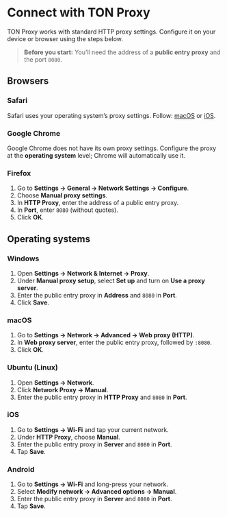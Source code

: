 
# Connect with TON Proxy

TON Proxy works with standard HTTP proxy settings. Configure it on your device or browser using the steps below.

> **Before you start:** You’ll need the address of a **public entry proxy** and the port `8080`.

## Browsers

### Safari
Safari uses your operating system’s proxy settings. Follow: [macOS](#macos) or [iOS](#ios).

### Google Chrome
Google Chrome does not have its own proxy settings. Configure the proxy at the **operating system** level; Chrome will automatically use it. 

### Firefox
1. Go to **Settings → General → Network Settings → Configure**.  
2. Choose **Manual proxy settings**.  
3. In **HTTP Proxy**, enter the address of a public entry proxy.  
4. In **Port**, enter `8080` (without quotes).  
5. Click **OK**.

## Operating systems

### Windows
1. Open **Settings → Network & Internet → Proxy**.  
2. Under **Manual proxy setup**, select **Set up** and turn on **Use a proxy server**.  
3. Enter the public entry proxy in **Address** and `8080` in **Port**.  
4. Click **Save**.

### macOS
1. Go to **Settings → Network → Advanced → Web proxy (HTTP)**.  
2. In **Web proxy server**, enter the public entry proxy, followed by `:8080`.  
3. Click **OK**.

### Ubuntu (Linux)
1. Open **Settings → Network**.  
2. Click **Network Proxy → Manual**.  
3. Enter the public entry proxy in **HTTP Proxy** and `8080` in **Port**.

### iOS
1. Go to **Settings → Wi-Fi** and tap your current network.  
2. Under **HTTP Proxy**, choose **Manual**.  
3. Enter the public entry proxy in **Server** and `8080` in **Port**.  
4. Tap **Save**.

### Android
1. Go to **Settings → Wi-Fi** and long-press your network.  
2. Select **Modify network → Advanced options → Manual**.  
3. Enter the public entry proxy in **Server** and `8080` in **Port**.  
4. Tap **Save**.

<Feedback />

